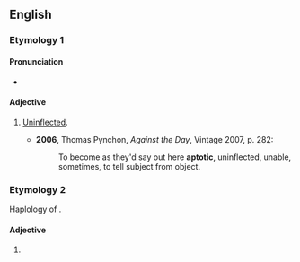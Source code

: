 ==English==

===Etymology 1===
{{suffix|aptote|ic}}

====Pronunciation====
* {{IPA|/æpˈtɒtɪk/}}

====Adjective====
{{en-adj}}

# {{context|grammar|linguistics|obsolete}} [[uninflected|Uninflected]].
#* '''2006''', Thomas Pynchon, ''Against the Day'', Vintage 2007, p. 282:
#*: To become as they'd say out here '''aptotic''', uninflected, unable, sometimes, to tell subject from object.


===Etymology 2===
Haplology of {{term|apoptotic}}.

====Adjective====
{{en-adj}}
#{{biology|rare}} {{spelling of|incorrect|apoptotic}}